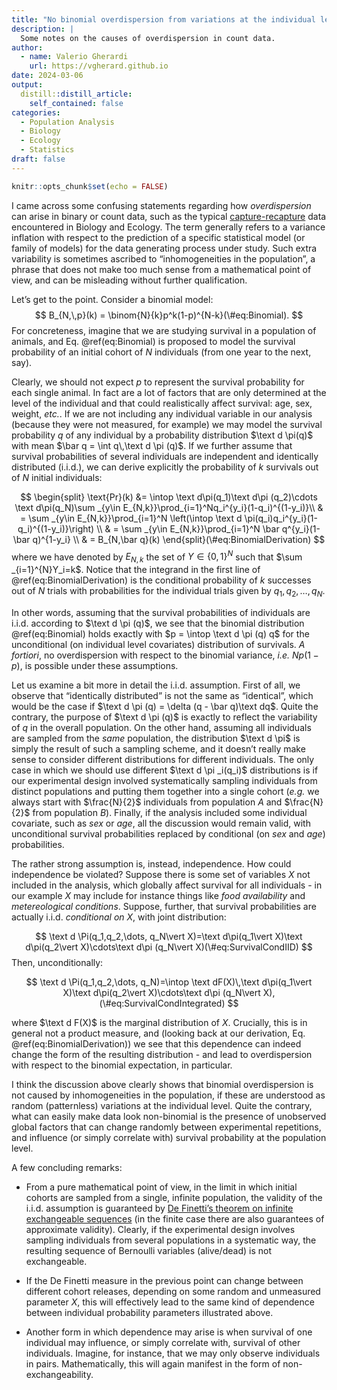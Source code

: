 ```yaml
---
title: "No binomial overdispersion from variations at the individual level"
description: |
  Some notes on the causes of overdispersion in count data. 
author:
  - name: Valerio Gherardi
    url: https://vgherard.github.io
date: 2024-03-06
output:
  distill::distill_article:
    self_contained: false
categories: 
  - Population Analysis
  - Biology
  - Ecology
  - Statistics
draft: false
---
```



```r
knitr::opts_chunk$set(echo = FALSE)
```

I came across some confusing statements  regarding how *overdispersion* can arise in binary or count data, such as the typical [capture-recapture](https://en.wikipedia.org/wiki/Mark_and_recapture) data encountered in Biology and Ecology. The term generally refers to a variance inflation with respect to the prediction of a specific statistical model (or family of models) for the data generating process under study. 
Such extra variability is sometimes ascribed to "inhomogeneities in the population", a phrase that does not make too much sense from a mathematical point of view, and can be misleading without further qualification.

Let's get to the point. Consider a binomial model:
$$
B_{N,\,p}(k) = \binom{N}{k}p^k(1-p)^{N-k}(\#eq:Binomial).
$$
For concreteness, imagine that we are studying survival in a population of 
animals, and Eq. \@ref(eq:Binomial) is proposed to model the survival probability of an initial cohort of $N$ individuals (from one year to the next, say). 

Clearly, we should not expect $p$ to represent the survival probability for each single animal. In fact are a lot of factors that are only determined at the level of the individual and that could realistically affect survival: age, sex, weight, *etc.*. If we are not including any individual variable in our analysis (because they were not measured, for example) we may model the survival probability $q$ of any individual by a probability distribution 
$\text d \pi(q)$ with mean $\bar q = \int q\,\text d \pi (q)$. If we further assume that survival probabilities of several individuals are independent and identically distributed (i.i.d.), we can derive explicitly the probability of $k$ survivals out of $N$ initial individuals:

$$
\begin{split}
\text{Pr}(k) &= \intop \text d\pi(q_1)\text d\pi (q_2)\cdots \text d\pi(q_N)\sum _{y\in E_{N,k}}\prod_{i=1}^Nq_i^{y_i}(1-q_i)^{(1-y_i)}\\
& = \sum _{y\in E_{N,k}}\prod_{i=1}^N \left(\intop \text d \pi(q_i)q_i^{y_i}(1-q_i)^{(1-y_i)}\right) \\
& = \sum _{y\in E_{N,k}}\prod_{i=1}^N \bar q^{y_i}(1-\bar q)^{1-y_i} \\
& = B_{N,\bar q}(k)
\end{split}(\#eq:BinomialDerivation)
$$
where we have denoted by $E_{N,k}$ the set of $Y\in \{0,\,1\}^N$ such that $\sum _{i=1}^{N}Y_i=k$. Notice that the integrand in the first line of \@ref(eq:BinomialDerivation) is the conditional probability of $k$ successes out of $N$ trials with probabilities for the individual trials given by $q_1,\,q_2,\,\dots,\,q_N$.

In other words, assuming that the survival probabilities of individuals are i.i.d. according to $\text d \pi (q)$, we see that the binomial distribution \@ref(eq:Binomial) holds exactly with $p = \intop \text d \pi (q) q$ for the unconditional (on individual level covariates) distribution of survivals. *A fortiori*, no overdispersion with respect to the binomial variance, *i.e.* $Np(1-p)$, is possible under these assumptions.

Let us examine a bit more in detail the i.i.d. assumption. First of all, we observe that "identically distributed" is not the same as "identical", which would be the case if $\text d \pi (q) = \delta (q - \bar q)\text dq$. Quite the contrary, the purpose of $\text d \pi (q)$ is exactly to reflect the variability of $q$ in the overall population. On the other hand, assuming all individuals are sampled from the *same* population, the distribution $\text d \pi$ is simply the result of such a sampling scheme, and it doesn't really make sense to consider different distributions for different individuals. The only case in which we should use different $\text d \pi _i(q_i)$ distributions is if our experimental design involved systematically sampling individuals from distinct populations and putting them together into a single cohort (*e.g.* we always start with $\frac{N}{2}$ individuals from population $A$ and $\frac{N}{2}$ from population $B$). Finally, if the analysis included some individual covariate, such as *sex* or *age*, all the discussion would remain valid, with unconditional survival probabilities replaced by conditional (on *sex* and *age*) probabilities.

The rather strong assumption is, instead, independence. How could independence be violated? Suppose there is some set of variables $X$ not included in the analysis, which globally affect survival for all individuals -  in our example $X$ may include for instance things like *food availability* and *metereological conditions*. Suppose, further, that survival probabilities are actually i.i.d. *conditional on* $X$, with joint distribution:

$$
\text d \Pi(q_1,q_2,\dots, q_N\vert X)=\text d\pi(q_1\vert X)\text d\pi(q_2\vert X)\cdots\text d\pi (q_N\vert X)(\#eq:SurvivalCondIID)
$$
Then, unconditionally:

$$
\text d \Pi(q_1,q_2,\dots, q_N)=\intop \text dF(X)\,\text d\pi(q_1\vert X)\text d\pi(q_2\vert X)\cdots\text d\pi (q_N\vert X),(\#eq:SurvivalCondIntegrated)
$$

where $\text d F(X)$ is the marginal distribution of $X$. Crucially, this is in general not a product measure, and (looking back at our derivation, Eq. \@ref(eq:BinomialDerivation)) we see that this dependence can indeed change the form of the resulting distribution - and lead to overdispersion with respect to the binomial expectation, in particular.

I think the discussion above clearly shows that binomial overdispersion is not caused by inhomogeneities in the population, if these are understood as random (patternless) variations at the individual level. Quite the contrary, what can easily make data look non-binomial is the presence of unobserved global factors that can change randomly between experimental repetitions, and influence (or simply correlate with) survival probability at the population level.

A few concluding remarks:

- From a pure mathematical point of view, in the limit in which initial cohorts are sampled from a single, infinite population, the validity of the i.i.d. assumption is guaranteed by [De Finetti's theorem on infinite exchangeable sequences](https://en.wikipedia.org/wiki/De_Finetti%27s_theorem) (in the finite case there are also guarantees of approximate validity). Clearly, if the experimental design involves sampling individuals from several populations in a systematic way, the resulting sequence of Bernoulli variables (alive/dead) is not exchangeable.

- If the De Finetti measure in the previous point can change between different
cohort releases, depending on some random and unmeasured parameter $X$, this will effectively lead to the same kind of dependence between individual probability parameters illustrated above.

- Another form in which dependence may arise is when survival of one individual may influence, or simply correlate with, survival of other individuals. Imagine,
for instance, that we may only observe individuals in pairs. Mathematically, this will again manifest in the form of non-exchangeability. 
